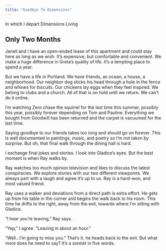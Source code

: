 ```yaml
---
title: "Goodbye To Dimensions"
---
```


In which I depart Dimensions Living

## Only Two Months

Janell and I have an open-ended lease of this apartment and could stay here as long as we wish. It's expensive, but comfortable and convenient. We make a huge difference in Greta's quality of life. It's a tempting place to spend a year.

But we have a life in Portland. We have friends, an ocean, a house, a neighborhood. Our neighbor dog sticks his head through a hole in the fence and whines for biscuits. Our chickens lay eggs when they feel inspired. We belong to clubs and a church. All of that is on hold until we return. We can't do it online.

I'm watching Zero chase the squirrel for the last time this summer, possibly this year, possibly forever depending on Tom and Pauline. Everything we bought from Goodwill has been returned and the carpet is vacuumed for the last time.

Saying goodbye to our friends takes too long and should go on forever. This is well documented in paintings, music, and poetry so I'm not taken by surprise. But oh, that final walk through the dining hall is hard.

I exchange final jokes and stories. I look into Gladice's eyes. But the best moment is when Ray walks by.

Ray watches too much opinion television and likes to discuss the latest conspiracies. We explore stories with our two different viewpoints. We always part with a laugh and agree it's up to us. Ray is a hard-won, and most valued friend.

Ray uses a walker and deviations from a direct path is extra effort. He gets up from his table in the corner and begins the walk back to his room. This time he drifts to the right, away from the exit, towards where I'm sitting with Gladice.

"I hear you're leaving," Ray says.

"Yep," I agree. "Leaving in about an hour."

"Well...I'm going to miss you." That's it, he heads back to the exit. But what more does he need to say? It's a sonnet in five words.
